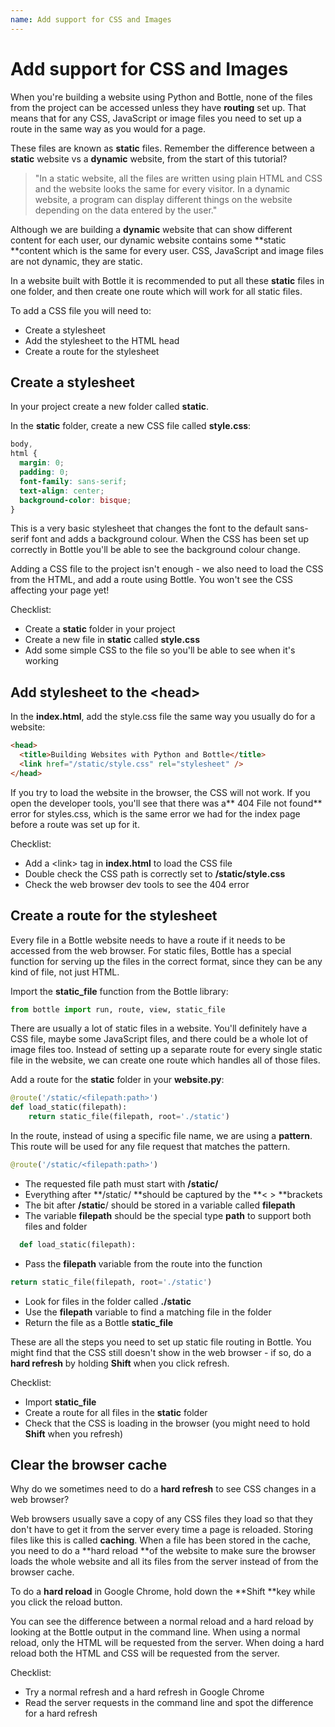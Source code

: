 ```yaml
---
name: Add support for CSS and Images
---
```


# Add support for CSS and Images

When you're building a website using Python and Bottle, none of the files from the project can be accessed unless they have **routing** set up. That means that for any CSS, JavaScript or image files you need to set up a route in the same way as you would for a page.

These files are known as **static** files. Remember the difference between a **static** website vs a **dynamic** website, from the start of this tutorial?

> "In a static website, all the files are written using plain HTML and CSS and the website looks the same for every visitor. In a dynamic website, a program can display different things on the website depending on the data entered by the user."

Although we are building a **dynamic** website that can show different content for each user, our dynamic website contains some **static **content which is the same for every user. CSS, JavaScript and image files are not dynamic, they are static.

In a website built with Bottle it is recommended to put all these **static** files in one folder, and then create one route which will work for all static files.

To add a CSS file you will need to:

- Create a stylesheet
- Add the stylesheet to the HTML head
- Create a route for the stylesheet

##

## Create a stylesheet

In your project create a new folder called **static**.

In the **static** folder, create a new CSS file called **style.css**:

```css
body,
html {
  margin: 0;
  padding: 0;
  font-family: sans-serif;
  text-align: center;
  background-color: bisque;
}
```

This is a very basic stylesheet that changes the font to the default sans-serif font and adds a background colour. When the CSS has been set up correctly in Bottle you'll be able to see the background colour change.

Adding a CSS file to the project isn't enough - we also need to load the CSS from the HTML, and add a route using Bottle. You won't see the CSS affecting your page yet!

Checklist:

- Create a **static** folder in your project
- Create a new file in **static** called **style.css**
- Add some simple CSS to the file so you'll be able to see when it's working

## Add stylesheet to the &lt;head>

In the **index.html**, add the style.css file the same way you usually do for a website:

```html
<head>
  <title>Building Websites with Python and Bottle</title>
  <link href="/static/style.css" rel="stylesheet" />
</head>
```

If you try to load the website in the browser, the CSS will not work. If you open the developer tools, you'll see that there was a** 404 File not found** error for styles.css, which is the same error we had for the index page before a route was set up for it.

Checklist:

- Add a &lt;link> tag in **index.html** to load the CSS file
- Double check the CSS path is correctly set to **/static/style.css**
- Check the web browser dev tools to see the 404 error

##

## Create a route for the stylesheet

Every file in a Bottle website needs to have a route if it needs to be accessed from the web browser. For static files, Bottle has a special function for serving up the files in the correct format, since they can be any kind of file, not just HTML.

Import the **static_file** function from the Bottle library:

```python
from bottle import run, route, view, static_file
```

There are usually a lot of static files in a website. You'll definitely have a CSS file, maybe some JavaScript files, and there could be a whole lot of image files too. Instead of setting up a separate route for every single static file in the website, we can create one route which handles all of those files.

Add a route for the **static** folder in your **website.py**:

```python
@route('/static/<filepath:path>')
def load_static(filepath):
    return static_file(filepath, root='./static')
```

In the route, instead of using a specific file name, we are using a **pattern**. This route will be used for any file request that matches the pattern.

```python
@route('/static/<filepath:path>')
```

- The requested file path must start with **/static/**
- Everything after **/static/ **should be captured by the **&lt; > **brackets
- The bit after **/static**/ should be stored in a variable called **filepath**
- The variable **filepath** should be the special type **path** to support both files and folder

```python
  def load_static(filepath):
```

- Pass the **filepath** variable from the route into the function

```python
return static_file(filepath, root='./static')
```

- Look for files in the folder called **./static**
- Use the **filepath** variable to find a matching file in the folder
- Return the file as a Bottle **static_file**

These are all the steps you need to set up static file routing in Bottle. You might find that the CSS still doesn't show in the web browser - if so, do a **hard refresh** by holding **Shift** when you click refresh.

Checklist:

- Import **static_file**
- Create a route for all files in the **static** folder
- Check that the CSS is loading in the browser (you might need to hold **Shift** when you refresh)

## Clear the browser cache

Why do we sometimes need to do a **hard refresh** to see CSS changes in a web browser?

Web browsers usually save a copy of any CSS files they load so that they don't have to get it from the server every time a page is reloaded. Storing files like this is called **caching**. When a file has been stored in the cache, you need to do a **hard reload **of the website to make sure the browser loads the whole website and all its files from the server instead of from the browser cache.

To do a **hard reload** in Google Chrome, hold down the **Shift **key while you click the reload button.

You can see the difference between a normal reload and a hard reload by looking at the Bottle output in the command line. When using a normal reload, only the HTML will be requested from the server. When doing a hard reload both the HTML and CSS will be requested from the server.

Checklist:

- Try a normal refresh and a hard refresh in Google Chrome
- Read the server requests in the command line and spot the difference for a hard refresh
